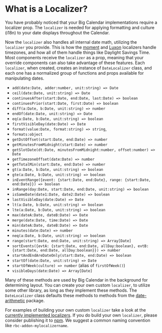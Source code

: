 
<Meta title="Guides/Localizers" />

# What is a Localizer?

You have probably noticed that your Big Calendar implementations require a <LinkTo kind="props" story="localizer">localizer</LinkTo> prop. The `localizer` is needed for applying formatting and culture (i18n) to your date displays throughout the Calendar.

Now the `localizer` also handles all internal date math, utilizing the `localizer` you provide. This is how the [moment](https://momentjs.com/) and [Luxon](https://moment.github.io/luxon/#/) localizers handle timezones, and how all of them handle things like Daylight Savings Time. Most components receive the `localizer` as a prop, meaning that your override components can also take advantage of these features.
Each `localizer`, when created, creates an instance of `DateLocalizer` class, and each one has a normalized group of functions and props available for manipulating dates.

- `add(date:Date, adder:number, unit:string) => Date`
- `ceil(date:Date, unit:string) => Date`
- `continuesAfter(start:Date, end:Date, last:Date) => boolean`
- `continuesPrior(start:Date, first:Date) => boolean`
- `diff(a:Date, b:Date, unit:string) => number`
- `endOf(date:Date, unit:string) => Date`
- `eq(a:Date, b:Date, unit:string) => boolean`
- `firstVisibleDay(date:Date) => Date`
- `format(value:Date, format:string) => string`,
- `formats:object`
- `getDstOffset(start:Date, end:Date) => number`
- `getMinutesFromMidnight(start:Date) => number`
- `getSlotDate(dt:Date, minutesFromMidnight:number, offset:number) => Date`
- `getTimezoneOffset(date:Date) => number`
- `getTotalMin(start:Date, end:Date) => number`
- `gt(a:Date, b:Date, unit:string) => boolean`
- `gte(a:Date, b:Date, unit:string) => boolean`
- `inEventRange({event: {start:Date, end:Date}, range: {start:Date, end:Date}}) => boolean`
- `inRange(day:Date, start:Date, end:Date, unit:string) => boolean`
- `isSameDate(date1:Date, date2:Date) => boolean`
- `lastVisibleDay(date:Date) => Date`
- `lt(a:Date, b:Date, unit:string) => boolean`
- `lte(a:Date, b:Date, unit:string) => boolean`
- `max(dateA:Date, dateB:Date) => Date`
- `merge(date:Date, time:Date) => Date`
- `min(dateA:Date, dateB:Date) => Date`
- `minutes(date:Date) => number`
- `neq(a:Date, b:Date, unit:string) => boolean`
- `range(start:Date, end:Date, unit:string) => Array[Date]`
- `sortEvents({evtA: {start:Date, end:Date, allDay:boolean}, evtB: {start:Date, end:Date, allDay:boolean}}) => number`
- `startAndEndAreDateOnly(start:Date, end:Date) => boolean`
- `startOf(date:Date, unit:string) => Date`
- `startOfWeek(culture) => number` (alias of `firstOfWeek()`)
- `visibleDays(date:Date) => Array[Date]`

Many of these methods are used by Big Calendar in the background for determining layout. You can create your own custom `localizer`, to utilize some other library, as long as they implement these methods. The `DateLocalizer` class defaults these methods to methods from the [date-arithmetic](https://www.npmjs.com/package/date-arithmetic) package.

For examples of building your own custom `localizer` take a look at the [currently implemented localizers](https://github.com/jquense/react-big-calendar/blob/master/src/localizers). If you do build your own `localizer`, please consider publishing it to [npm](https://npmjs.org). We suggest a common naming convention like `rbc-addon-mylocalizername`.
